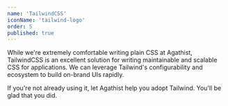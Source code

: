 ```yaml
---
name: 'TailwindCSS'
iconName: 'tailwind-logo'
order: 5
published: true
---
```


While we're extremely comfortable writing plain CSS at Agathist, TailwindCSS is an excellent solution for writing maintainable and scalable CSS for applications. We can leverage Tailwind's configurability and ecosystem to build on-brand UIs rapidly.

If you're not already using it, let Agathist help you adopt Tailwind. You'll be glad that you did.
